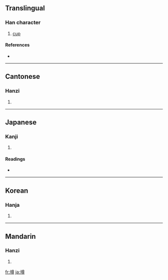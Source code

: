 {{also|樽}}
==Translingual==

===Han character===
{{Han char|rn=32|rad=土|as=12|sn=15|four=4814<sub>6</sub>|canj=土廿田戈 (GTWI)}}

# [[cup]]

====References====
* {{Han ref|kx=0239.030|dkj=05472|dj=0478.050|hdz=10488.140|uh=58AB|ud=22699|bh=E54A|bd=58698}}

----

==Cantonese==

===Hanzi===
{{yue-hanzi|jyut=|y=chun1}}

# {{defn|Cantonese}}

----

==Japanese==

===Kanji===
{{ja-kanji|grade=|rs=土12}}

# {{defn|Japanese}}

====Readings====
* {{ja-readings|on=[[しゅん]] (shun)|kun=}}

----

==Korean==

===Hanja===
{{ko-hanja|hangeul=준|rv=jun|mr=chun}}

# {{defn|Korean}}

----

==Mandarin==

===Hanzi===
{{cmn-hanzi|pin=[[cún]] ([[cun2]]), [[dūn]] ([[dun1]])|wg=ts'un<sup>2</sup>, tun<sup>1</sup>}}

# {{defn|Mandarin}}

[[fr:墫]]
[[ja:墫]]